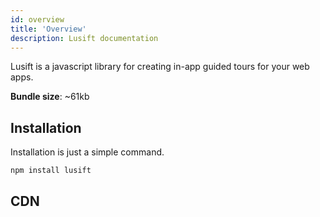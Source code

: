 ```yaml
---
id: overview
title: 'Overview'
description: Lusift documentation
---
```



Lusift is a javascript library for creating in-app guided tours for your web apps.

<b>Bundle size</b>: ~61kb

## Installation
Installation is just a simple command.
```bash
npm install lusift
```
## CDN

